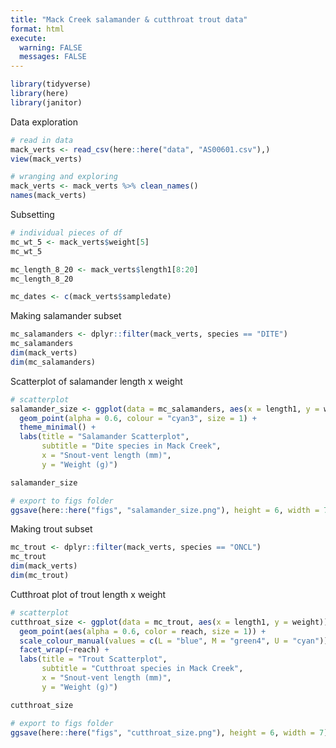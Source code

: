 ```yaml
---
title: "Mack Creek salamander & cutthroat trout data"
format: html
execute: 
  warning: FALSE
  messages: FALSE
---
```

```r
library(tidyverse)
library(here)
library(janitor)
```

Data exploration
```r
# read in data
mack_verts <- read_csv(here::here("data", "AS00601.csv"),)
view(mack_verts)

# wranging and exploring
mack_verts <- mack_verts %>% clean_names()
names(mack_verts)
```

Subsetting
```r
# individual pieces of df
mc_wt_5 <- mack_verts$weight[5]
mc_wt_5

mc_length_8_20 <- mack_verts$length1[8:20]
mc_length_8_20

mc_dates <- c(mack_verts$sampledate)
```

Making salamander subset
```r
mc_salamanders <- dplyr::filter(mack_verts, species == "DITE")
mc_salamanders
dim(mack_verts)
dim(mc_salamanders)
```

Scatterplot of salamander length x weight
```r
# scatterplot
salamander_size <- ggplot(data = mc_salamanders, aes(x = length1, y = weight)) +
  geom_point(alpha = 0.6, colour = "cyan3", size = 1) +
  theme_minimal() +
  labs(title = "Salamander Scatterplot",
       subtitle = "Dite species in Mack Creek",
       x = "Snout-vent length (mm)",
       y = "Weight (g)")

salamander_size

# export to figs folder
ggsave(here::here("figs", "salamander_size.png"), height = 6, width = 7)
```

Making trout subset 
```r
mc_trout <- dplyr::filter(mack_verts, species == "ONCL")
mc_trout
dim(mack_verts)
dim(mc_trout)
```

Cutthroat plot of trout length x weight
```r
# scatterplot
cutthroat_size <- ggplot(data = mc_trout, aes(x = length1, y = weight)) +
  geom_point(aes(alpha = 0.6, color = reach, size = 1)) +
  scale_colour_manual(values = c(L = "blue", M = "green4", U = "cyan")) +
  facet_wrap(~reach) +
  labs(title = "Trout Scatterplot",
       subtitle = "Cutthroat species in Mack Creek",
       x = "Snout-vent length (mm)",
       y = "Weight (g)")

cutthroat_size

# export to figs folder
ggsave(here::here("figs", "cutthroat_size.png"), height = 6, width = 7)
```

